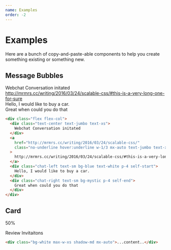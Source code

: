```yaml
---
name: Examples
order: -2
---
```



# Examples

Here are a bunch of copy-and-paste-able components to help you create something existing or something new.

## Message Bubbles

<div class="flex flex-col">
  <div class="text-center text-jumbo text-xs">
    Webchat Conversation initated
  </div>
  <a
    href="http://mrmrs.cc/writing/2016/03/24/scalable-css/"
    class="no-underline hover:underline w-1/3 mx-auto text-jumbo text-xs truncate"
  >
    http://mrmrs.cc/writing/2016/03/24/scalable-css/#this-is-a-very-long-one-for-sure
  </a>
  <div class="chat-left text-sm bg-blue text-white p-4 self-start">
    Hello, I would like to buy a car.
  </div>
  <div class="chat-right text-sm bg-mystic p-4 self-end">
    Great when could you do that
  </div>
</div>

```html
<div class="flex flex-col">
  <div class="text-center text-jumbo text-xs">
    Webchat Conversation initated
  </div>
  <a
    href="http://mrmrs.cc/writing/2016/03/24/scalable-css/"
    class="no-underline hover:underline w-1/3 mx-auto text-jumbo text-xs truncate"
  >
    http://mrmrs.cc/writing/2016/03/24/scalable-css/#this-is-a-very-long-one-for-sure
  </a>
  <div class="chat-left text-sm bg-blue text-white p-4 self-start">
    Hello, I would like to buy a car.
  </div>
  <div class="chat-right text-sm bg-mystic p-4 self-end">
    Great when could you do that
  </div>
</div>
```

## Card

<div class="bg-mystic p-10">
  <div class="p-4 bg-white max-w-xs w-full shadow-md mx-auto">
    <p class="font-semibold text-center text-blue text-5xl mb-1">50%</p>
    <p class="text-iron mb-2 text-center text-sm ">Review Invitaitons</p>
  </div>
</div>

```html
<div class="bg-white max-w-xs shadow-md mx-auto">...content..</div>
```
